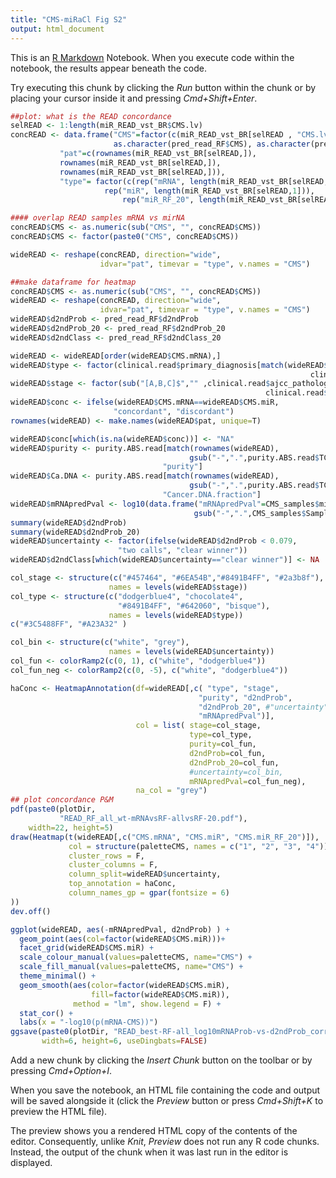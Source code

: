 ```yaml
---
title: "CMS-miRaCl Fig S2"
output: html_document
---
```


This is an [R Markdown](http://rmarkdown.rstudio.com) Notebook. When you execute code within the notebook, the results appear beneath the code. 

Try executing this chunk by clicking the *Run* button within the chunk or by placing your cursor inside it and pressing *Cmd+Shift+Enter*. 

```r

##plot: what is the READ concordance
selREAD <- 1:length(miR_READ_vst_BR$CMS.lv)
concREAD <- data.frame("CMS"=factor(c(miR_READ_vst_BR[selREAD , "CMS.lv"],
                       as.character(pred_read_RF$CMS), as.character(pred_read_RF$CMS_20))),
           "pat"=c(rownames(miR_READ_vst_BR[selREAD,]),
           rownames(miR_READ_vst_BR[selREAD,]),
           rownames(miR_READ_vst_BR[selREAD,])),
           "type"= factor(c(rep("mRNA", length(miR_READ_vst_BR[selREAD,1])),
                     rep("miR", length(miR_READ_vst_BR[selREAD,1])),
                         rep("miR_RF_20", length(miR_READ_vst_BR[selREAD,1])))))

#### overlap READ samples mRNA vs mirNA
concREAD$CMS <- as.numeric(sub("CMS", "", concREAD$CMS))
concREAD$CMS <- factor(paste0("CMS", concREAD$CMS))

wideREAD <- reshape(concREAD, direction="wide", 
                    idvar="pat", timevar = "type", v.names = "CMS")

##make dataframe for heatmap 
concREAD$CMS <- as.numeric(sub("CMS", "", concREAD$CMS))
wideREAD <- reshape(concREAD, direction="wide", 
                    idvar="pat", timevar = "type", v.names = "CMS")
wideREAD$d2ndProb <- pred_read_RF$d2ndProb
wideREAD$d2ndProb_20 <- pred_read_RF$d2ndProb_20
wideREAD$d2ndClass <- pred_read_RF$d2ndClass_20

wideREAD <- wideREAD[order(wideREAD$CMS.mRNA),]
wideREAD$type <- factor(clinical.read$primary_diagnosis[match(wideREAD$pat, 
                                                                   clinical.read$submitter_id)])
wideREAD$stage <- factor(sub("[A,B,C]$","" ,clinical.read$ajcc_pathologic_stage[match(wideREAD$pat, 
                                                         clinical.read$submitter_id)]))
wideREAD$conc <- ifelse(wideREAD$CMS.mRNA==wideREAD$CMS.miR,
                       "concordant", "discordant")
rownames(wideREAD) <- make.names(wideREAD$pat, unique=T)

wideREAD$conc[which(is.na(wideREAD$conc))] <- "NA"
wideREAD$purity <- purity.ABS.read[match(rownames(wideREAD),
                                        gsub("-",".",purity.ABS.read$TCGA.patID)),
                                  "purity"]
wideREAD$Ca.DNA <- purity.ABS.read[match(rownames(wideREAD),
                                        gsub("-",".",purity.ABS.read$TCGA.patID)),
                                  "Cancer.DNA.fraction"]
wideREAD$mRNApredPval <- log10(data.frame("mRNApredPval"=CMS_samples$min_Pval[match(rownames(wideREAD),
                                         gsub("-",".",CMS_samples$SampleId))])[,"mRNApredPval"])
summary(wideREAD$d2ndProb)
summary(wideREAD$d2ndProb_20)
wideREAD$uncertainty <- factor(ifelse(wideREAD$d2ndProb < 0.079, 
                        "two calls", "clear winner"))
wideREAD$d2ndClass[which(wideREAD$uncertainty=="clear winner")] <- NA

col_stage <- structure(c("#457464", "#6EA54B","#8491B4FF", "#2a3b8f"),
                      names = levels(wideREAD$stage))
col_type <- structure(c("dodgerblue4", "chocolate4", 
                        "#8491B4FF", "#642060", "bisque"),
                      names = levels(wideREAD$type))
c("#3C5488FF", "#A23A32" )

col_bin <- structure(c("white", "grey"),
                      names = levels(wideREAD$uncertainty))
col_fun <- colorRamp2(c(0, 1), c("white", "dodgerblue4"))
col_fun_neg <- colorRamp2(c(0, -5), c("white", "dodgerblue4"))

haConc <- HeatmapAnnotation(df=wideREAD[,c( "type", "stage",
                                          "purity", "d2ndProb",
                                          "d2ndProb_20", #"uncertainty",
                                          "mRNApredPval")],
                            col = list( stage=col_stage,
                                        type=col_type,
                                        purity=col_fun,
                                        d2ndProb=col_fun,
                                        d2ndProb_20=col_fun,
                                        #uncertainty=col_bin,
                                        mRNApredPval=col_fun_neg),
                            na_col = "grey")
## plot concordance P&M
pdf(paste0(plotDir,
           "READ_RF_all_wt-mRNAvsRF-allvsRF-20.pdf"),
    width=22, height=5)
draw(Heatmap(t(wideREAD[,c("CMS.mRNA", "CMS.miR", "CMS.miR_RF_20")]),
             col = structure(paletteCMS, names = c("1", "2", "3", "4")),
             cluster_rows = F,
             cluster_columns = F, 
             column_split=wideREAD$uncertainty,
             top_annotation = haConc,
             column_names_gp = gpar(fontsize = 6)
))
dev.off()

```


```r
ggplot(wideREAD, aes(-mRNApredPval, d2ndProb) ) + 
  geom_point(aes(col=factor(wideREAD$CMS.miR)))+
  facet_grid(wideREAD$CMS.miR) +
  scale_colour_manual(values=paletteCMS, name="CMS") +
  scale_fill_manual(values=paletteCMS, name="CMS") +
  theme_minimal() +
  geom_smooth(aes(color=factor(wideREAD$CMS.miR), 
                  fill=factor(wideREAD$CMS.miR)), 
              method = "lm", show.legend = F) +
  stat_cor() +
  labs(x = "-log10(p(mRNA-CMS))")
ggsave(paste0(plotDir, "READ_best-RF-all_log10mRNAProb-vs-d2ndProb_correlation.pdf"),
       width=6, height=6, useDingbats=FALSE)

```

Add a new chunk by clicking the *Insert Chunk* button on the toolbar or by pressing *Cmd+Option+I*.

When you save the notebook, an HTML file containing the code and output will be saved alongside it (click the *Preview* button or press *Cmd+Shift+K* to preview the HTML file). 

The preview shows you a rendered HTML copy of the contents of the editor. Consequently, unlike *Knit*, *Preview* does not run any R code chunks. Instead, the output of the chunk when it was last run in the editor is displayed.

